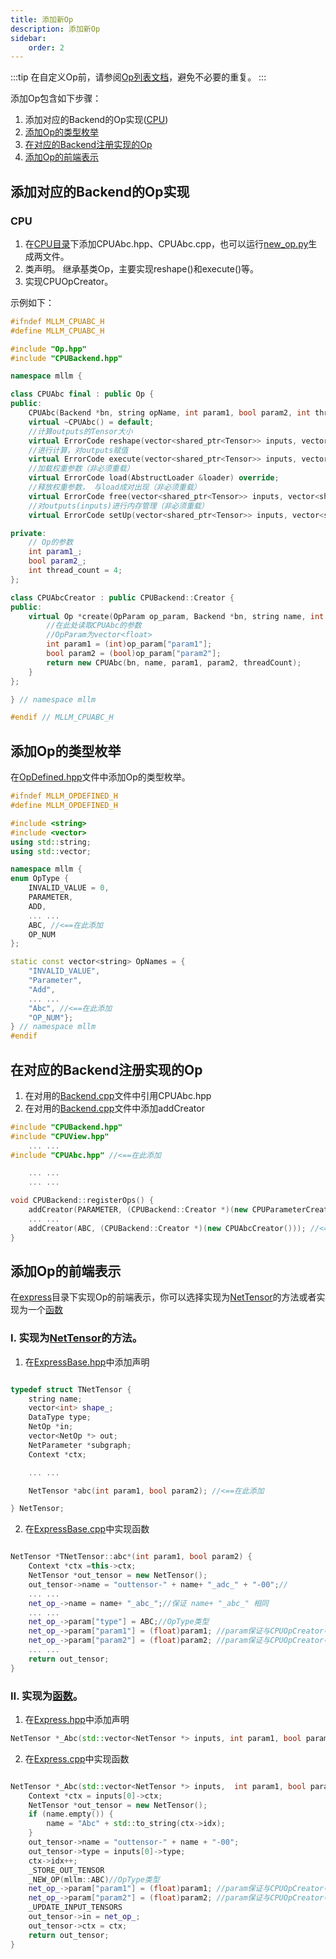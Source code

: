 ---
title: 添加新Op
description: 添加新Op
sidebar:
    order: 2
---


:::tip
在自定义Op前，请参阅[Op列表文档](/zh/roadmap/roadmap/#更多算子（Op）)，避免不必要的重复。
:::

添加Op包含如下步骤：
1. 添加对应的Backend的Op实现([CPU](#cpu))
2. [添加Op的类型枚举](#添加Op的类型枚举)
2. [在对应的Backend注册实现的Op](#在对应的Backend注册实现的Op)
3. [添加Op的前端表示](#添加Op的前端表示)

##  添加对应的Backend的Op实现
### CPU
1. 在[CPU目录](https://github.com/UbiquitousLearning/mllm/tree/develop/src/backends/cpu)下添加CPUAbc.hpp、CPUAbc.cpp，也可以运行[new_op.py](https://github.com/UbiquitousLearning/mllm/blob/develop/src/backends/new_op.py)生成两文件。
2. 类声明。 继承基类Op，主要实现reshape()和execute()等。
3. 实现CPUOpCreator。

示例如下：
```cpp
#ifndef MLLM_CPUABC_H
#define MLLM_CPUABC_H

#include "Op.hpp"
#include "CPUBackend.hpp"

namespace mllm {

class CPUAbc final : public Op {
public:
    CPUAbc(Backend *bn, string opName, int param1, bool param2, int threadCount);
    virtual ~CPUAbc() = default;
    //计算outputs的Tensor大小
    virtual ErrorCode reshape(vector<shared_ptr<Tensor>> inputs, vector<shared_ptr<Tensor>> outputs) override;
    //进行计算，对outputs赋值
    virtual ErrorCode execute(vector<shared_ptr<Tensor>> inputs, vector<shared_ptr<Tensor>> outputs) override;
    //加载权重参数（非必须重载）
    virtual ErrorCode load(AbstructLoader &loader) override;
    //释放权重参数， 与load成对出现（非必须重载）
    virtual ErrorCode free(vector<shared_ptr<Tensor>> inputs, vector<shared_ptr<Tensor>> outputs) override;
    //对outputs(inputs)进行内存管理（非必须重载）
    virtual ErrorCode setUp(vector<shared_ptr<Tensor>> inputs, vector<shared_ptr<Tensor>> outputs) override;

private:
    // Op的参数
    int param1_;
    bool param2_;
    int thread_count = 4;
};

class CPUAbcCreator : public CPUBackend::Creator {
public:
    virtual Op *create(OpParam op_param, Backend *bn, string name, int threadCount) const {
        //在此处读取CPUAbc的参数
        //OpParam为vector<float>
        int param1 = (int)op_param["param1"];
        bool param2 = (bool)op_param["param2"];
        return new CPUAbc(bn, name, param1, param2, threadCount);
    }
};

} // namespace mllm

#endif // MLLM_CPUABC_H
```


##  添加Op的类型枚举

在[OpDefined.hpp](https://github.com/UbiquitousLearning/mllm/blob/develop/include/OpDefined.hpp)文件中添加Op的类型枚举。
```cpp
#ifndef MLLM_OPDEFINED_H
#define MLLM_OPDEFINED_H

#include <string>
#include <vector>
using std::string;
using std::vector;

namespace mllm {
enum OpType {
    INVALID_VALUE = 0,
    PARAMETER,
    ADD,
    ... ...
    ABC, //<==在此添加
    OP_NUM
};

static const vector<string> OpNames = {
    "INVALID_VALUE",
    "Parameter",
    "Add",
    ... ...   
    "Abc", //<==在此添加
    "OP_NUM"};
} // namespace mllm
#endif
```



##  在对应的Backend注册实现的Op

1. 在对用的[Backend.cpp](https://github.com/UbiquitousLearning/mllm/blob/develop/src/backends/cpu/CPUBackend.cpp#L34)文件中引用CPUAbc.hpp
2. 在对用的[Backend.cpp](https://github.com/UbiquitousLearning/mllm/blob/develop/src/backends/cpu/CPUBackend.cpp#L86)文件中添加addCreator
```cpp
#include "CPUBackend.hpp"
#include "CPUView.hpp"
    ... ...
#include "CPUAbc.hpp" //<==在此添加

    ... ...
    ... ...

void CPUBackend::registerOps() {
    addCreator(PARAMETER, (CPUBackend::Creator *)(new CPUParameterCreator()));
    ... ...
    addCreator(ABC, (CPUBackend::Creator *)(new CPUAbcCreator())); //<==在此添加
}
```


## 添加Op的前端表示
在[express](https://github.com/UbiquitousLearning/mllm/tree/develop/src/express)目录下实现Op的前端表示，你可以选择实现为[NetTensor](https://github.com/UbiquitousLearning/mllm/blob/develop/src/express/ExpressBase.hpp#L71)的方法或者实现为一个[函数](https://github.com/UbiquitousLearning/mllm/blob/develop/src/express/Express.hpp#L21)

### Ⅰ. 实现为[NetTensor](https://github.com/UbiquitousLearning/mllm/blob/develop/src/express/ExpressBase.hpp#L71)的方法。 

1. 在[ExpressBase.hpp](https://github.com/UbiquitousLearning/mllm/blob/develop/src/express/ExpressBase.hpp)中添加声明
```cpp

typedef struct TNetTensor {
    string name;
    vector<int> shape_;
    DataType type;
    NetOp *in;
    vector<NetOp *> out;
    NetParameter *subgraph;
    Context *ctx;

    ... ...

    NetTensor *abc(int param1, bool param2); //<==在此添加

} NetTensor;

```
2. 在[ExpressBase.cpp](https://github.com/UbiquitousLearning/mllm/blob/develop/src/express/ExpressBase.cpp)中实现函数
```cpp

NetTensor *TNetTensor::abc*(int param1, bool param2) {
    Context *ctx =this->ctx;
    NetTensor *out_tensor = new NetTensor();
    out_tensor->name = "outtensor-" + name+ "_adc_" + "-00";//
    ... ...
    net_op_->name = name+ "_abc_";//保证 name+ "_abc_" 相同
    ... ...
    net_op_->param["type"] = ABC;//OpType类型
    net_op_->param["param1"] = (float)param1; //param保证与CPUOpCreator中的op_param相同
    net_op_->param["param2"] = (float)param2; //param保证与CPUOpCreator中的op_param相同
    ... ...
    return out_tensor;
}

```

### Ⅱ. 实现为[函数](https://github.com/UbiquitousLearning/mllm/blob/develop/src/express/Express.hpp#L21)。

1. 在[Express.hpp](https://github.com/UbiquitousLearning/mllm/blob/develop/src/express/Express.hpp)中添加声明
```cpp
NetTensor *_Abc(std::vector<NetTensor *> inputs, int param1, bool param2, string name = "");
```
2. 在[Express.cpp](https://github.com/UbiquitousLearning/mllm/blob/develop/src/express/Express.cpp)中实现函数
```cpp

NetTensor *_Abc(std::vector<NetTensor *> inputs,  int param1, bool param2, string name) {
    Context *ctx = inputs[0]->ctx;
    NetTensor *out_tensor = new NetTensor();
    if (name.empty()) {
        name = "Abc" + std::to_string(ctx->idx);
    }
    out_tensor->name = "outtensor-" + name + "-00";
    out_tensor->type = inputs[0]->type;
    ctx->idx++;
    _STORE_OUT_TENSOR
    _NEW_OP(mllm::ABC)//OpType类型
    net_op_->param["param1"] = (float)param1; //param保证与CPUOpCreator中的op_param相同
    net_op_->param["param2"] = (float)param2; //param保证与CPUOpCreator中的op_param相同
    _UPDATE_INPUT_TENSORS
    out_tensor->in = net_op_;
    out_tensor->ctx = ctx;
    return out_tensor;
}
```